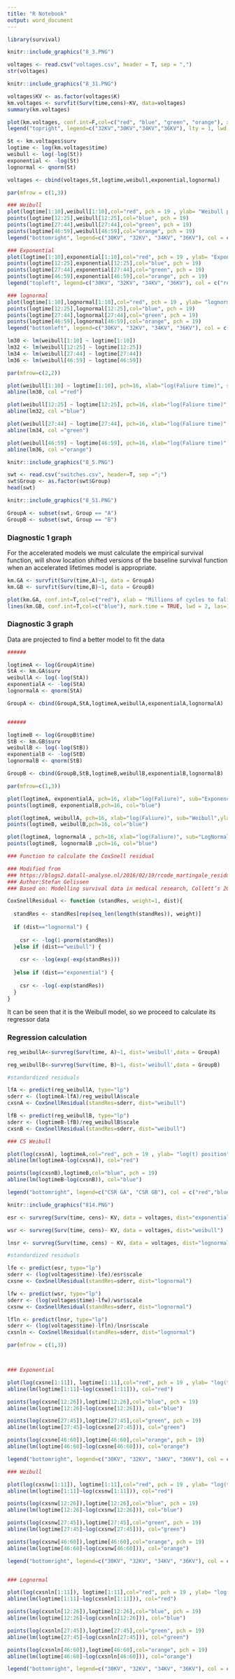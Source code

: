 ```yaml
---
title: "R Notebook"
output: word_document
---
```


```r
library(survival)
```

```r
knitr::include_graphics("8_3.PNG")
```
```r
voltages <- read.csv("voltages.csv", header = T, sep = ",")
str(voltages)
```

```r
knitr::include_graphics("8_31.PNG")
```

```r
voltages$KV <- as.factor(voltages$K)
km.voltages <- survfit(Surv(time,cens)~KV, data=voltages)
summary(km.voltages)
```

```r

plot(km.voltages, conf.int=F,col=c("red", "blue", "green", "orange"), xlab = "Time to breakdown", ylab = "S(t)", main="Comparing the survival time for the Group of Voltages", mark.time = TRUE, lwd = 2, las=1)
legend("topright", legend=c("32KV","30KV","34KV","36KV"), lty = 1, lwd = 2, col=c("blue", "red", "green", "orange"), bty="n")
```
```r
St <- km.voltages$surv
logtime <- log(km.voltages$time)
weibull <- log(-log(St))
exponential <- -log(St)
lognormal <- qnorm(St)

voltages <- cbind(voltages,St,logtime,weibull,exponential,lognormal)
```


```r

par(mfrow = c(1,3))

### Weibull
plot(logtime[1:10],weibull[1:10],col="red", pch = 19 , ylab= "Weibull position", xlab="Log(Faliure time)", xlim=c(-2,6), ylim= c(-3,1.5), main = "Weibull")
points(logtime[12:25],weibull[12:25],col="blue", pch = 19)
points(logtime[27:44],weibull[27:44],col="green", pch = 19)
points(logtime[46:59],weibull[46:59],col="orange", pch = 19)
legend("bottomright", legend=c("30KV", "32KV", "34KV", "36KV"), col = c("red","blue","green","orange"), pch = 19, bty = "n")

### Exponential
plot(logtime[1:10],exponential[1:10],col="red", pch = 19 , ylab= "Exponential position", xlab="Log(Faliure time)", xlim=c(-2,6), ylim= c(0,3.2), main = "Exponential")
points(logtime[12:25],exponential[12:25],col="blue", pch = 19)
points(logtime[27:44],exponential[27:44],col="green", pch = 19)
points(logtime[46:59],exponential[46:59],col="orange", pch = 19)
legend("topleft", legend=c("30KV", "32KV", "34KV", "36KV"), col = c("red","blue","green","orange"), pch = 19, bty = "n")

### lognormal
plot(logtime[1:10],lognormal[1:10],col="red", pch = 19 , ylab= "lognormal position", xlab="Log(Faliure time)", xlim=c(-2,6), ylim= c(-1.8,2), main = "Lognormal")
points(logtime[12:25],lognormal[12:25],col="blue", pch = 19)
points(logtime[27:44],lognormal[27:44],col="green", pch = 19)
points(logtime[46:59],lognormal[46:59],col="orange", pch = 19)
legend("bottomleft", legend=c("30KV", "32KV", "34KV", "36KV"), col = c("red","blue","green","orange"), pch = 19, bty = "n")

```

```r

lm30 <- lm(weibull[1:10] ~ logtime[1:10])
lm32 <- lm(weibull[12:25] ~ logtime[12:25])
lm34 <- lm(weibull[27:44] ~ logtime[27:44])
lm36 <- lm(weibull[46:59] ~ logtime[46:59])

par(mfrow=c(2,2))

plot(weibull[1:10] ~ logtime[1:10], pch=16, xlab="log(Faliure time)", sub="30KV",ylab="log(-log(S(t))")
abline(lm30, col ="red")

plot(weibull[12:25] ~ logtime[12:25], pch=16, xlab="log(Faliure time)", sub="32KV",ylab="log(-log(S(t))")
abline(lm32, col ="blue")

plot(weibull[27:44] ~ logtime[27:44], pch=16, xlab="log(Faliure time)", sub="34KV",ylab="log(-log(S(t))")
abline(lm34, col ="green")

plot(weibull[46:59] ~ logtime[46:59], pch=16, xlab="log(Faliure time)", sub="36KV",ylab="log(-log(S(t))")
abline(lm36, col ="orange")

```

```r
knitr::include_graphics("8_5.PNG")
```
```r

swt <- read.csv("switches.csv", header=T, sep =";")
swt$Group <- as.factor(swt$Group)
head(swt)

```

```r
knitr::include_graphics("8_51.PNG")
```

```r
GroupA <- subset(swt, Group == "A")
GroupB <- subset(swt, Group == "B")

```


### Diagnostic 1 graph

For the accelerated models we must calculate the empirical survival function, will show location shifted versions of the baseline survival function when an accelerated lifetimes model is appropriate.

```r
km.GA <- survfit(Surv(time,A)~1, data = GroupA)
km.GB <- survfit(Surv(time,B)~1, data = GroupB)
```

```r

plot(km.GA, conf.int=T,col=c("red"), xlab = "Millions of cycles to faliure", ylab = "S(t)", main="S(t) by Groups", mark.time = TRUE, lwd = 2, las=1)
lines(km.GB, conf.int=T,col=c("blue"), mark.time = TRUE, lwd = 2, las=1)

```


### Diagnostic 3 graph

Data are projected to find a better model to fit the data


```r

######

logtimeA <- log(GroupA$time)
StA <- km.GA$surv 
weibullA <- log(-log(StA))
exponentialA <- -log(StA)
lognormalA <- qnorm(StA)

GroupA <- cbind(GroupA,StA,logtimeA,weibullA,exponentialA,lognormalA)


######

logtimeB <- log(GroupB$time)
StB <- km.GB$surv 
weibullB <- log(-log(StB))
exponentialB <- -log(StB)
lognormalB <- qnorm(StB)

GroupB <- cbind(GroupB,StB,logtimeB,weibullB,exponentialB,lognormalB)

```


```r


par(mfrow=c(1,3))

plot(logtimeA, exponentialA, pch=16, xlab="log(Faliure)", sub="Exponencial",ylab="-log(S(t))", col ="red")
points(logtimeB, exponentialB,pch=16, col="blue")

plot(logtimeA, weibullA, pch=16, xlab="log(Faliure)", sub="Weibull",ylab="-log(S(t))", col ="red")
points(logtimeB, weibullB,pch=16, col="blue")

plot(logtimeA, lognormalA , pch=16, xlab="log(Faliure)", sub="LogNormal",ylab= expression(Phi^-1 * (S(t))), col ="red")
points(logtimeB, lognormalB ,pch=16, col="blue")

```
```r


### Function to calculate the CoxSnell residual

### Modified from 
### https://blogs2.datall-analyse.nl/2016/02/19/rcode_martingale_residuals_aft_model/
### Author:Stefan Gelissen
### Based on: Modelling survival data in medical research, Collett’s 2003

CoxSnellResidual <- function (standRes, weight=1, dist){
  
  standRes <- standRes[rep(seq_len(length(standRes)), weight)]
  
  if (dist=="lognormal") {
    
    csr <- -log(1-pnorm(standRes))
  }else if (dist=="weibull") {
    
    csr <- -log(exp(-exp(standRes)))
    
  }else if (dist=="exponential") {
    
    csr <- -log(-exp(standRes))
  }
}
```

It can be seen that it is the Weibull model, so we proceed to calculate its regressor data

### Regression calculation

```r

reg_weibullA<-survreg(Surv(time, A)~1, dist='weibull',data = GroupA)

reg_weibullB<-survreg(Surv(time, B)~1, dist='weibull',data = GroupB)


```

```r
#standardized residuals

lfA <- predict(reg_weibullA, type="lp")
sderr <- (logtimeA-lfA)/reg_weibullA$scale
cxsnA <- CoxSnellResidual(standRes=sderr, dist="weibull")

lfB <- predict(reg_weibullB, type="lp")
sderr <- (logtimeB-lfB)/reg_weibullB$scale
cxsnB <- CoxSnellResidual(standRes=sderr, dist="weibull")

```

```r

### CS Weibull

plot(log(cxsnA), logtimeA,col="red", pch = 19 , ylab= "log(t) position", xlab="Cox-Snell residuals", main = "Cox-Snell residuals for both groups", xlim=c(-3,2), ylim=c(0,1.2))
abline(lm(logtimeA~log(cxsnA)), col="red")

points(log(cxsnB),logtimeB,col="blue", pch = 19)
abline(lm(logtimeB~log(cxsnB)), col="blue")

legend("bottomright", legend=c("CSR GA", "CSR GB"), col = c("red","blue"), pch = 19, bty = "n")

```

```r
knitr::include_graphics("814.PNG")
```




```r

esr <- survreg(Surv(time, cens)~ KV, data = voltages, dist="exponential")

wsr <- survreg(Surv(time, cens)~ KV, data = voltages, dist="weibull")

lnsr <- survreg(Surv(time, cens) ~ KV, data = voltages, dist="lognormal")


```


```r
#standardized residuals

lfe <- predict(esr, type="lp")
sderr <- (log(voltages$time)-lfe)/esr$scale
cxsne <- CoxSnellResidual(standRes=sderr, dist="lognormal")

```


```r

lfw <- predict(wsr, type="lp")
sderr <- (log(voltages$time)-lfw)/wsr$scale
cxsnw <- CoxSnellResidual(standRes=sderr, dist="lognormal")

```


```r

lfln <- predict(lnsr, type="lp")
sderr <- (log(voltages$time)-lfln)/lnsr$scale
cxsnln <- CoxSnellResidual(standRes=sderr, dist="lognormal")

```




```r
par(mfrow = c(1,3))



### Exponential

plot(log(cxsne[1:11]), logtime[1:11],col="red", pch = 19 , ylab= "log(t) position", xlab="Cox-Snell residuals", main = "Exponential", xlim=c(-7,2), ylim=c(-1.5,6))
abline(lm(logtime[1:11]~log(cxsne[1:11])), col="red")

points(log(cxsne[12:26]),logtime[12:26],col="blue", pch = 19)
abline(lm(logtime[12:26]~log(cxsne[12:26])), col="blue")

points(log(cxsne[27:45]),logtime[27:45],col="green", pch = 19)
abline(lm(logtime[27:45]~log(cxsne[27:45])), col="green")

points(log(cxsne[46:60]),logtime[46:60],col="orange", pch = 19)
abline(lm(logtime[46:60]~log(cxsne[46:60])), col="orange")

legend("bottomright", legend=c("30KV", "32KV", "34KV", "36KV"), col = c("red","blue","green","orange"), pch = 19, bty = "n")

### Weibull

plot(log(cxsnw[1:11]), logtime[1:11],col="red", pch = 19 , ylab= "log(t) position", xlab="Cox-Snell residuals", main = "Weibull", xlim=c(-8,2), ylim=c(-2,6))
abline(lm(logtime[1:11]~log(cxsnw[1:11])), col="red")

points(log(cxsnw[12:26]),logtime[12:26],col="blue", pch = 19)
abline(lm(logtime[12:26]~log(cxsnw[12:26])), col="blue")

points(log(cxsnw[27:45]),logtime[27:45],col="green", pch = 19)
abline(lm(logtime[27:45]~log(cxsnw[27:45])), col="green")

points(log(cxsnw[46:60]),logtime[46:60],col="orange", pch = 19)
abline(lm(logtime[46:60]~log(cxsnw[46:60])), col="orange")

legend("bottomright", legend=c("30KV", "32KV", "34KV", "36KV"), col = c("red","blue","green","orange"), pch = 19, bty = "n")


### Lognormal

plot(log(cxsnln[1:11]), logtime[1:11],col="red", pch = 19 , ylab= "log(t) position", xlab="Cox-Snell residuals", main = "Lognormal", xlim=c(-5.5,2), ylim=c(-2,6))
abline(lm(logtime[1:11]~log(cxsnln[1:11])), col="red")

points(log(cxsnln[12:26]),logtime[12:26],col="blue", pch = 19)
abline(lm(logtime[12:26]~log(cxsnln[12:26])), col="blue")

points(log(cxsnln[27:45]),logtime[27:45],col="green", pch = 19)
abline(lm(logtime[27:45]~log(cxsnln[27:45])), col="green")

points(log(cxsnln[46:60]),logtime[46:60],col="orange", pch = 19)
abline(lm(logtime[46:60]~log(cxsnln[46:60])), col="orange")

legend("bottomright", legend=c("30KV", "32KV", "34KV", "36KV"), col = c("red","blue","green","orange"), pch = 19, bty = "n")


```



